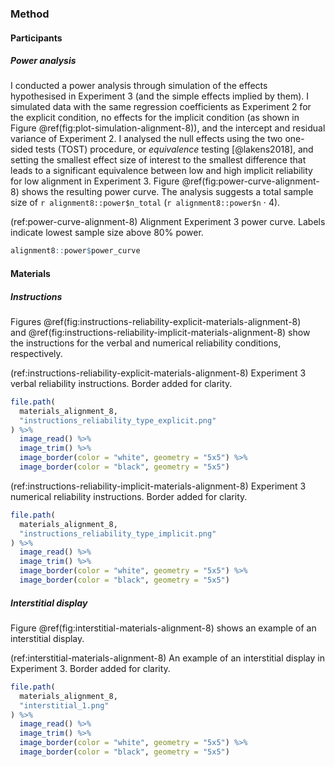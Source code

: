 ### Method

#### Participants

##### Power analysis {#power-analysis-alignment-8}

I conducted a power analysis through simulation of the effects hypothesised in
Experiment 3 (and the simple effects implied by them). I simulated
data with the same regression coefficients as Experiment 2 for the explicit
condition, no effects for the implicit condition (as shown in
Figure \@ref(fig:plot-simulation-alignment-8)), and the intercept and residual
variance of Experiment 2. I analysed the null effects using the two one-sided
tests (TOST) procedure, or *equivalence* testing [@lakens2018], and setting the
smallest effect size of interest to the smallest difference that leads to a
significant equivalence between low and high implicit reliability for low
alignment in Experiment 3. Figure \@ref(fig:power-curve-alignment-8) shows the
resulting power curve. The analysis suggests a total sample size of
`r alignment8::power$n_total` (`r alignment8::power$n` $\cdot$ 4).

\newpage

\blandscape

(ref:power-curve-alignment-8) Alignment Experiment 3 power curve. Labels indicate lowest sample size above 80% power.

```r
alignment8::power$power_curve
```

\elandscape

\newpage


#### Materials 

##### Instructions {#instructions-materials-alignment-8-appendix}

Figures \@ref(fig:instructions-reliability-explicit-materials-alignment-8)
and \@ref(fig:instructions-reliability-implicit-materials-alignment-8) show the
instructions for the verbal and numerical reliability conditions, respectively.

(ref:instructions-reliability-explicit-materials-alignment-8) Experiment 3 verbal reliability instructions. Border added for clarity.

```r
file.path(
  materials_alignment_8,
  "instructions_reliability_type_explicit.png"
) %>%
  image_read() %>%
  image_trim() %>%
  image_border(color = "white", geometry = "5x5") %>%
  image_border(color = "black", geometry = "5x5")
```

(ref:instructions-reliability-implicit-materials-alignment-8) Experiment 3 numerical reliability instructions. Border added for clarity.

```r
file.path(
  materials_alignment_8,
  "instructions_reliability_type_implicit.png"
) %>%
  image_read() %>%
  image_trim() %>%
  image_border(color = "white", geometry = "5x5") %>%
  image_border(color = "black", geometry = "5x5")
```

##### Interstitial display {#interstitial-materials-alignment-8}

Figure \@ref(fig:interstitial-materials-alignment-8) shows an example of an
interstitial display.

(ref:interstitial-materials-alignment-8) An example of an interstitial display in Experiment 3. Border added for clarity.

```r
file.path(
  materials_alignment_8,
  "interstitial_1.png"
) %>%
  image_read() %>%
  image_trim() %>%
  image_border(color = "white", geometry = "5x5") %>%
  image_border(color = "black", geometry = "5x5")
```

